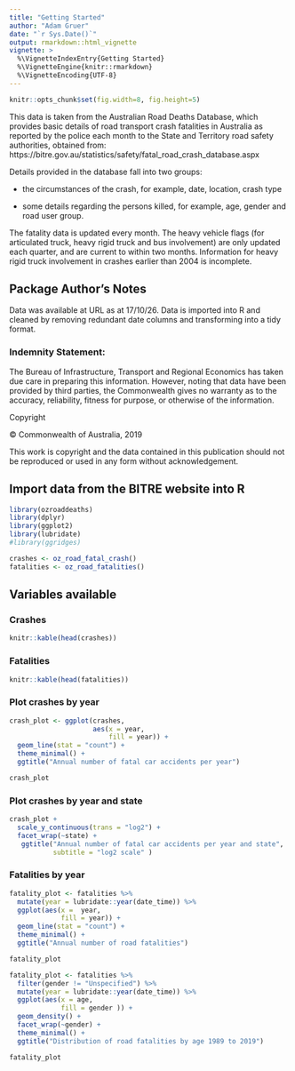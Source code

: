```yaml
---
title: "Getting Started"
author: "Adam Gruer"
date: "`r Sys.Date()`"
output: rmarkdown::html_vignette
vignette: >
  %\VignetteIndexEntry{Getting Started}
  %\VignetteEngine{knitr::rmarkdown}
  %\VignetteEncoding{UTF-8}
---
```


```r
knitr::opts_chunk$set(fig.width=8, fig.height=5) 
```


This data is taken from the Australian Road Deaths Database, which provides basic details of road transport crash fatalities in Australia as reported by the police each month to the State and Territory road safety authorities, obtained from: https://bitre.gov.au/statistics/safety/fatal_road_crash_database.aspx

Details provided in the database fall into two groups:

* the circumstances of the crash, for example, date, location, crash type

* some details regarding the persons killed, for example, age, gender and road user group.

The fatality data is updated every month. The heavy vehicle flags (for articulated truck, heavy rigid truck and bus involvement) are only updated each quarter, and are current to within two months. Information for heavy rigid truck involvement in crashes earlier than 2004 is incomplete.

## Package Author's Notes

Data was available at URL as at 17/10/26. Data is imported into R and cleaned by removing redundant date columns and transforming into a tidy format.

### Indemnity Statement:

The Bureau of Infrastructure, Transport and Regional Economics has taken due care in preparing this information. However, noting that data have been provided by third parties, the Commonwealth gives no warranty as to the accuracy, reliability, fitness for purpose, or otherwise of the information.

Copyright

© Commonwealth of Australia, 2019

This work is copyright and the data contained in this publication should not be reproduced or used in any form without acknowledgement.

## Import data from the BITRE website into R

```r
library(ozroaddeaths)
library(dplyr)
library(ggplot2)
library(lubridate)
#library(ggridges)
```

```r

crashes <- oz_road_fatal_crash()
fatalities <- oz_road_fatalities()

```

## Variables available

### Crashes

```r
knitr::kable(head(crashes))
```

### Fatalities

```r
knitr::kable(head(fatalities))
```

### Plot crashes by year

```r
crash_plot <- ggplot(crashes,
                     aes(x = year,
                         fill = year)) +
  geom_line(stat = "count") +
  theme_minimal() +
  ggtitle("Annual number of fatal car accidents per year")

crash_plot

```


### Plot crashes by year and state

```r

crash_plot +
  scale_y_continuous(trans = "log2") +
  facet_wrap(~state) +
   ggtitle("Annual number of fatal car accidents per year and state",
           subtitle = "log2 scale" )

```

### Fatalities by year

```r

fatality_plot <- fatalities %>%
  mutate(year = lubridate::year(date_time)) %>%
  ggplot(aes(x =  year, 
             fill = year)) +
  geom_line(stat = "count") +
  theme_minimal() +
  ggtitle("Annual number of road fatalities")

fatality_plot

```

```r

fatality_plot <- fatalities %>%
  filter(gender != "Unspecified") %>%
  mutate(year = lubridate::year(date_time)) %>%
  ggplot(aes(x = age, 
             fill = gender )) +
  geom_density() +
  facet_wrap(~gender) +
  theme_minimal() +
  ggtitle("Distribution of road fatalities by age 1989 to 2019")

fatality_plot

```




